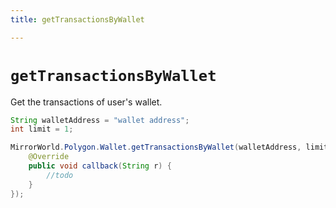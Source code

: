 ```yaml
---
title: getTransactionsByWallet

---
```


# `getTransactionsByWallet`
Get the transactions of user's wallet.

```java
String walletAddress = "wallet address";
int limit = 1;

MirrorWorld.Polygon.Wallet.getTransactionsByWallet(walletAddress, limit, new MirrorCallback() {
    @Override
    public void callback(String r) {
        //todo
    }
});
```
